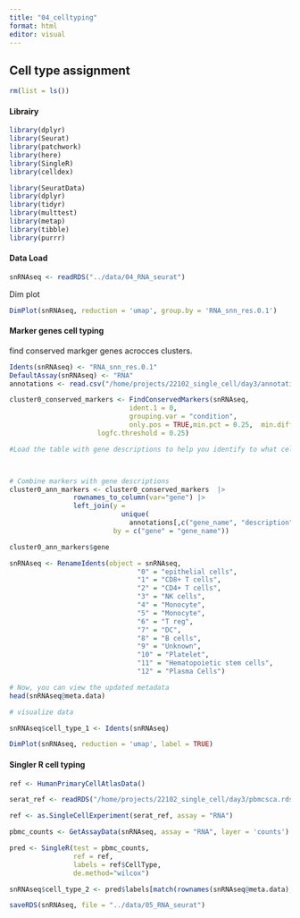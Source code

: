 ```yaml
---
title: "04_celltyping"
format: html
editor: visual
---
```


## Cell type assignment

```r
rm(list = ls())

```

#### Librairy

```r

library(dplyr)
library(Seurat)
library(patchwork)
library(here)
library(SingleR)
library(celldex)

library(SeuratData)
library(dplyr)
library(tidyr)
library(multtest)
library(metap)
library(tibble)
library(purrr)
```

#### Data Load

```r

snRNAseq <- readRDS("../data/04_RNA_seurat")

```

Dim plot

```r

DimPlot(snRNAseq, reduction = 'umap', group.by = 'RNA_snn_res.0.1')

```

#### Marker genes cell typing

find conserved markger genes acrocces clusters.

```r
Idents(snRNAseq) <- "RNA_snn_res.0.1"
DefaultAssay(snRNAseq) <- "RNA"
annotations <- read.csv("/home/projects/22102_single_cell/day3/annotation.csv")
```

```r


cluster0_conserved_markers <- FindConservedMarkers(snRNAseq,
                              ident.1 = 0,
                              grouping.var = "condition",
                              only.pos = TRUE,min.pct = 0.25,  min.diff.pct = 0.25,
                      logfc.threshold = 0.25)

#Load the table with gene descriptions to help you identify to what cell types the genes in the cluster can correspond to



# Combine markers with gene descriptions 
cluster0_ann_markers <- cluster0_conserved_markers  |>  
                rownames_to_column(var="gene") |> 
                left_join(y = 
                            unique(
                              annotations[,c("gene_name", "description")]),
                          by = c("gene" = "gene_name"))

cluster0_ann_markers$gene
```

```r

snRNAseq <- RenameIdents(object = snRNAseq, 
                                "0" = "epithelial cells",
                                "1" = "CD8+ T cells",
                                "2" = "CD4+ T cells",
                                "3" = "NK cells",
                                "4" = "Monocyte",
                                "5" = "Monocyte",
                                "6" = "T reg",
                                "7" = "DC",
                                "8" = "B cells",
                                "9" = "Unknown",
                                "10" = "Platelet",
                                "11" = "Hematopoietic stem cells",
                                "12" = "Plasma Cells")

# Now, you can view the updated metadata
head(snRNAseq@meta.data)
```

```r
# visualize data

snRNAseq$cell_type_1 <- Idents(snRNAseq)

DimPlot(snRNAseq, reduction = 'umap', label = TRUE)
```

#### Singler R cell typing

```r

ref <- HumanPrimaryCellAtlasData()
```

```r
serat_ref <- readRDS("/home/projects/22102_single_cell/day3/pbmcsca.rds")

```

```r
ref <- as.SingleCellExperiment(serat_ref, assay = "RNA")

pbmc_counts <- GetAssayData(snRNAseq, assay = "RNA", layer = 'counts')

pred <- SingleR(test = pbmc_counts,
                ref = ref,
                labels = ref$CellType,
                de.method="wilcox")

snRNAseq$cell_type_2 <- pred$labels[match(rownames(snRNAseq@meta.data), rownames(pred))]
```

```r

saveRDS(snRNAseq, file = "../data/05_RNA_seurat")
```

#### 
